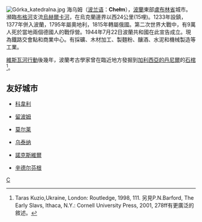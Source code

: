 [[File:Górka_katedralna.jpg|thumb]]
海乌姆（[[波兰语|波兰语]]：'''Chełm'''），[[波蘭|波蘭]]東部[[盧布林省|盧布林省]]城市。瀕臨[[布格河|布格河]]支流[[烏赫爾卡河|烏赫爾卡河]]，在烏克蘭邊界以西24公里(15哩)。1233年設鎮，1377年併入波蘭，1795年屬奧地利，1815年轉屬俄國。第二次世界大戰中，有9萬人死於當地兩個德國人的戰俘營。1944年7月22日波蘭共和國在此宣告成立。現為鐵路交會點和商業中心。有採礦、木材加工、製麵粉、釀酒、水泥和機械製造等工業。

[[維斯瓦河行動|維斯瓦河行動]]後幾年，波蘭考古學家曾在臨近地方發掘到[[加利西亞的丹尼爾|加利西亞的丹尼爾]]的[[石棺|石棺]]<ref>Taras Kuzio,Ukraine, London: Routledge, 1998, 111. 另見P.N.Barford, The Early Slavs, Ithaca, N.Y.: Cornell University Press, 2001, 278ff有更廣泛的敘述。</ref>。

==友好城市==
* {{UKR}}[[科韋利|科韋利]] 
* {{UKR}}[[留波姆|留波姆]]
* {{FRA}}[[莫尔莱_(菲尼斯泰尔省)|莫尔莱]]
* {{LTU}}[[乌泰纳|乌泰纳]] 
* {{USA}}[[諾克斯維爾|諾克斯維爾]]
* {{DEU}}[[辛德尔芬根|辛德尔芬根]] 

{{Authority control}}
{{波蘭行政區劃}}
{{Poland-geo-stub}}
[[Category:卢布林省城市|C]]
